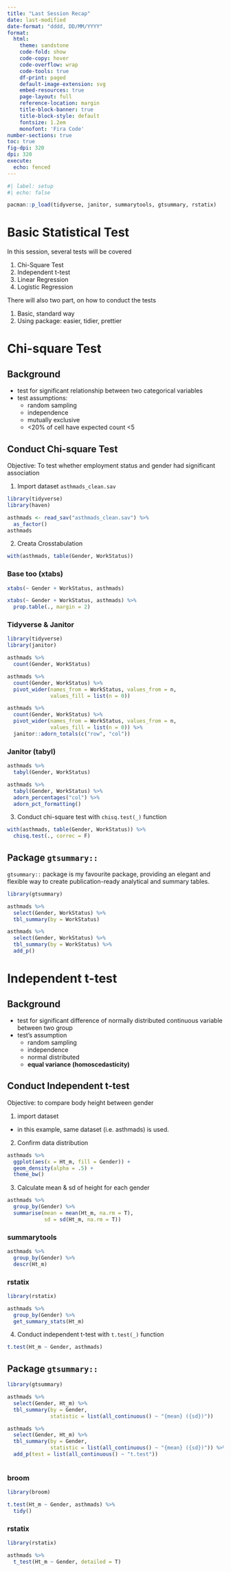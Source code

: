 ```yaml
---
title: "Last Session Recap"
date: last-modified
date-format: "dddd, DD/MM/YYYY"
format: 
  html:
    theme: sandstone
    code-fold: show
    code-copy: hover
    code-overflow: wrap
    code-tools: true
    df-print: paged
    default-image-extension: svg
    embed-resources: true
    page-layout: full
    reference-location: margin
    title-block-banner: true
    title-block-style: default
    fontsize: 1.2em
    monofont: 'Fira Code'
number-sections: true
toc: true
fig-dpi: 320
dpi: 320
execute: 
  echo: fenced
---
```


```r
#| label: setup
#| echo: false

pacman::p_load(tidyverse, janitor, summarytools, gtsummary, rstatix)
```


# Basic Statistical Test

In this session, several tests will be covered

1. Chi-Square Test
2. Independent t-test
3. Linear Regression
4. Logistic Regression

There will also two part, on how to conduct the tests

1. Basic, standard way
2. Using package: easier, tidier, prettier

# Chi-square Test

## Background

- test for significant relationship between two categorical variables
- test assumptions: 
  - random sampling
  - independence
  - mutually exclusive
  - <20% of cell have expected count <5
  
## Conduct Chi-square Test

Objective: To test whether employment status and gender had significant association


1. Import dataset `asthmads_clean.sav`

```r
library(tidyverse)
library(haven)

asthmads <- read_sav("asthmads_clean.sav") %>% 
  as_factor()
asthmads

```

2. Creata Crosstabulation

```r
with(asthmads, table(Gender, WorkStatus))
```

:::{.panel-tabset}

### Base too (xtabs)

```r
xtabs(~ Gender + WorkStatus, asthmads)
```


```r
xtabs(~ Gender + WorkStatus, asthmads) %>% 
  prop.table(., margin = 2)
```

### Tidyverse & Janitor


```r
library(tidyverse)
library(janitor)

asthmads %>%
  count(Gender, WorkStatus)
```


```r
asthmads %>%
  count(Gender, WorkStatus) %>%
  pivot_wider(names_from = WorkStatus, values_from = n, 
              values_fill = list(n = 0))
```


```r
asthmads %>%
  count(Gender, WorkStatus) %>%
  pivot_wider(names_from = WorkStatus, values_from = n, 
              values_fill = list(n = 0)) %>%
  janitor::adorn_totals(c("row", "col"))
```


### Janitor (tabyl)

```r
asthmads %>%
  tabyl(Gender, WorkStatus)
```


```r
asthmads %>%
  tabyl(Gender, WorkStatus) %>%
  adorn_percentages("col") %>%
  adorn_pct_formatting()
```

:::



3. Conduct chi-square test with `chisq.test(_)` function

```r
with(asthmads, table(Gender, WorkStatus)) %>% 
  chisq.test(., correc = F)
```




## Package `gtsummary::`

`gtsummary::` package is my favourite package, providing an elegant and flexible way to create publication-ready analytical and summary tables.

```r
library(gtsummary)

asthmads %>% 
  select(Gender, WorkStatus) %>% 
  tbl_summary(by = WorkStatus)
```


```r
asthmads %>% 
  select(Gender, WorkStatus) %>% 
  tbl_summary(by = WorkStatus) %>% 
  add_p()

```



# Independent t-test

## Background

- test for significant difference of normally distributed continuous variable between two group
- test's assumption
  - random sampling
  - independence
  - normal distributed
  - **equal variance (homoscedasticity)**


## Conduct Independent t-test

Objective: to compare body height between gender


1. import dataset
  - in this example, same dataset (i.e. asthmads) is used.
  
2. Confirm data distribution

```r
asthmads %>% 
  ggplot(aes(x = Ht_m, fill = Gender)) +
  geom_density(alpha = .5) +
  theme_bw()
```


3. Calculate mean & sd of height for each gender

```r
asthmads %>% 
  group_by(Gender) %>% 
  summarise(mean = mean(Ht_m, na.rm = T),
            sd = sd(Ht_m, na.rm = T))
```

:::{.panel-tabset}

### summarytools

```r
asthmads %>% 
  group_by(Gender) %>% 
  descr(Ht_m)
```


### rstatix

```r
library(rstatix)

asthmads %>% 
  group_by(Gender) %>% 
  get_summary_stats(Ht_m)
```


:::

4. Conduct independent t-test with `t.test(_)` function

```r
t.test(Ht_m ~ Gender, asthmads)
```

## Package `gtsummary::`

```r
library(gtsummary)

asthmads %>% 
  select(Gender, Ht_m) %>% 
  tbl_summary(by = Gender,
              statistic = list(all_continuous() ~ "{mean} ({sd})"))

asthmads %>% 
  select(Gender, Ht_m) %>% 
  tbl_summary(by = Gender,
              statistic = list(all_continuous() ~ "{mean} ({sd})")) %>% 
  add_p(test = list(all_continuous() ~ "t.test"))



```



:::{.panel-tabset}

### broom

```r
library(broom)

t.test(Ht_m ~ Gender, asthmads) %>% 
  tidy()
```


### rstatix

```r
library(rstatix)

asthmads %>% 
  t_test(Ht_m ~ Gender, detailed = T) 
```


:::
